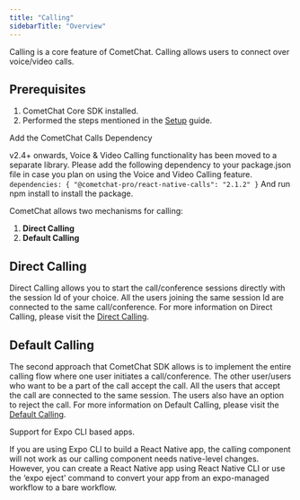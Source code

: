 ```yaml
---
title: "Calling"
sidebarTitle: "Overview"
---
```




Calling is a core feature of CometChat. Calling allows users to connect over voice/video calls.

## Prerequisites

1. CometChat Core SDK installed.
2. Performed the steps mentioned in the [Setup](/docs/sdk/react-native/2.0/setup#calling-component-configuration) guide.

<Note>
Add the CometChat Calls Dependency

v2.4+ onwards, Voice & Video Calling functionality has been moved to a separate library. Please add the following dependency to your package.json file in case you plan on using the Voice and Video Calling feature. `dependencies: { "@cometchat-pro/react-native-calls": "2.1.2" }` And run npm install to install the package.

</Note>

CometChat allows two mechanisms for calling:

1. **Direct Calling**
2. **Default Calling**

## Direct Calling

Direct Calling allows you to start the call/conference sessions directly with the session Id of your choice. All the users joining the same session Id are connected to the same call/conference. For more information on Direct Calling, please visit the [Direct Calling](/docs/sdk/react-native/2.0/calling-direct-calling).

## Default Calling

The second approach that CometChat SDK allows is to implement the entire calling flow where one user initiates a call/conference. The other user/users who want to be a part of the call accept the call. All the users that accept the call are connected to the same session. The users also have an option to reject the call. For more information on Default Calling, please visit the [Default Calling](/docs/sdk/react-native/2.0/calling-default-calling).

<Warning>
Support for Expo CLI based apps.

If you are using Expo CLI to build a React Native app, the calling component will not work as our calling component needs native-level changes. However, you can create a React Native app using React Native CLI or use the ‘expo eject’ command to convert your app from an expo-managed workflow to a bare workflow.

</Warning>
